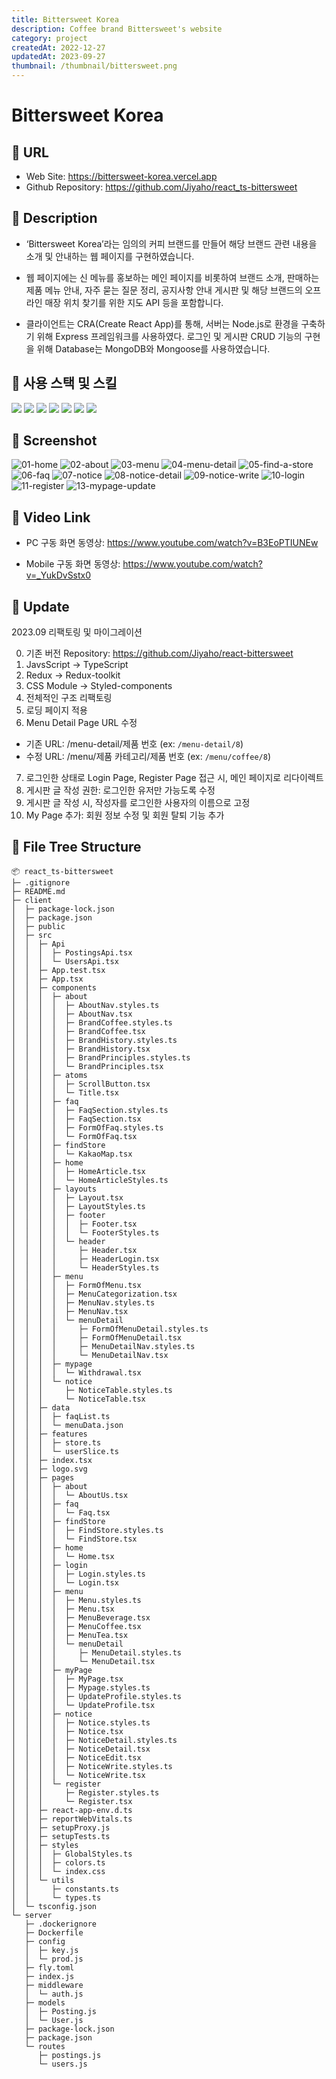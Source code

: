 ```yaml
---
title: Bittersweet Korea
description: Coffee brand Bittersweet's website
category: project
createdAt: 2022-12-27
updatedAt: 2023-09-27
thumbnail: /thumbnail/bittersweet.png
---
```


# Bittersweet Korea

## 🔷 URL

- Web Site: https://bittersweet-korea.vercel.app
- Github Repository: https://github.com/Jiyaho/react_ts-bittersweet

## 🔷 Description

- ‘Bittersweet Korea’라는 임의의 커피 브랜드를 만들어 해당 브랜드 관련 내용을 소개 및 안내하는 웹 페이지를 구현하였습니다.

- 웹 페이지에는 신 메뉴를 홍보하는 메인 페이지를 비롯하여 브랜드 소개, 판매하는 제품 메뉴 안내, 자주 묻는 질문 정리, 공지사항 안내 게시판 및 해당 브랜드의 오프라인 매장 위치 찾기를 위한 지도 API 등을 포함합니다.

- 클라이언트는 CRA(Create React App)를 통해, 서버는 Node.js로 환경을 구축하기 위해 Express 프레임워크를 사용하였다. 로그인 및 게시판 CRUD 기능의 구현을 위해 Database는 MongoDB와 Mongoose를 사용하였습니다.

## 🔷 사용 스택 및 스킬

<div style={{ display: 'flex', flexDirection: 'row', flexWrap: 'wrap' }}>
  <img src="https://img.shields.io/badge/React-61DAFB?style=for-the-badge&logo=React&logoColor=black" />
  <img src="https://img.shields.io/badge/TypeScript-3178C6?style=for-the-badge&logo=TypeScript&logoColor=white" />
  <img src="https://img.shields.io/badge/Redux-764ABC?style=for-the-badge&logo=Redux&logoColor=white" />
  <img src="https://img.shields.io/badge/React Query-FF4154?style=for-the-badge&logo=React Query&logoColor=white" />
  <img src="https://img.shields.io/badge/Node.js-339933?style=for-the-badge&logo=Node.js&logoColor=white" />
  <img src="https://img.shields.io/badge/express-000000?style=for-the-badge&logo=express&logoColor=white" />
  <img src="https://img.shields.io/badge/MongoDB-47A248?style=for-the-badge&logo=MongoDB&logoColor=white" />
</div>

## 🔷 Screenshot

<img src="https://i.ibb.co/vss551w/01-home.png" alt="01-home" border="0" />
<img src="https://i.ibb.co/qJrX3RM/02-about.png" alt="02-about" border="0" />
<img src="https://i.ibb.co/fQdjxCm/03-menu.png" alt="03-menu" border="0" />
<img src="https://i.ibb.co/Zh3t7H6/04-menu-detail.png" alt="04-menu-detail" border="0" />
<img src="https://i.ibb.co/Lp0wspj/05-find-a-store.png" alt="05-find-a-store" border="0" />
<img src="https://i.ibb.co/L9jTyMW/06-faq.png" alt="06-faq" border="0" />
<img src="https://i.ibb.co/4TRq3dK/07-notice.png" alt="07-notice" border="0" />
<img src="https://i.ibb.co/1nF4JXq/08-notice-detail.png" alt="08-notice-detail" border="0" />
<img src="https://i.ibb.co/gjWdhvF/09-notice-write.png" alt="09-notice-write" border="0" />
<img src="https://i.ibb.co/MhvDfhw/10-login.png" alt="10-login" border="0" />
<img src="https://i.ibb.co/vJ8ssHM/11-register.png" alt="11-register" border="0" />
<img src="https://i.ibb.co/YN9DhFM/13-mypage-update.png" alt="13-mypage-update" border="0" />

## 🔷 Video Link

- PC 구동 화면 동영상: https://www.youtube.com/watch?v=B3EoPTIUNEw

- Mobile 구동 화면 동영상: https://www.youtube.com/watch?v=_YukDvSstx0

## 🔷 Update

2023.09 리팩토링 및 마이그레이션

0. 기존 버전 Repository: https://github.com/Jiyaho/react-bittersweet
1. JavsScript -> TypeScript
2. Redux -> Redux-toolkit
3. CSS Module -> Styled-components
4. 전체적인 구조 리팩토링
5. 로딩 페이지 적용
6. Menu Detail Page URL 수정

- 기존 URL: /menu-detail/제품 번호 (ex: `/menu-detail/8`)
- 수정 URL: /menu/제품 카테고리/제품 번호 (ex: `/menu/coffee/8`)

7. 로그인한 상태로 Login Page, Register Page 접근 시, 메인 페이지로 리다이렉트
8. 게시판 글 작성 권한: 로그인한 유저만 가능도록 수정
9. 게시판 글 작성 시, 작성자를 로그인한 사용자의 이름으로 고정
10. My Page 추가: 회원 정보 수정 및 회원 탈퇴 기능 추가

## 🔷 File Tree Structure

```
📦 react_ts-bittersweet
├─ .gitignore
├─ README.md
├─ client
│  ├─ package-lock.json
│  ├─ package.json
│  ├─ public
│  ├─ src
│  │  ├─ Api
│  │  │  ├─ PostingsApi.tsx
│  │  │  └─ UsersApi.tsx
│  │  ├─ App.test.tsx
│  │  ├─ App.tsx
│  │  ├─ components
│  │  │  ├─ about
│  │  │  │  ├─ AboutNav.styles.ts
│  │  │  │  ├─ AboutNav.tsx
│  │  │  │  ├─ BrandCoffee.styles.ts
│  │  │  │  ├─ BrandCoffee.tsx
│  │  │  │  ├─ BrandHistory.styles.ts
│  │  │  │  ├─ BrandHistory.tsx
│  │  │  │  ├─ BrandPrinciples.styles.ts
│  │  │  │  └─ BrandPrinciples.tsx
│  │  │  ├─ atoms
│  │  │  │  ├─ ScrollButton.tsx
│  │  │  │  └─ Title.tsx
│  │  │  ├─ faq
│  │  │  │  ├─ FaqSection.styles.ts
│  │  │  │  ├─ FaqSection.tsx
│  │  │  │  ├─ FormOfFaq.styles.ts
│  │  │  │  └─ FormOfFaq.tsx
│  │  │  ├─ findStore
│  │  │  │  └─ KakaoMap.tsx
│  │  │  ├─ home
│  │  │  │  ├─ HomeArticle.tsx
│  │  │  │  └─ HomeArticleStyles.ts
│  │  │  ├─ layouts
│  │  │  │  ├─ Layout.tsx
│  │  │  │  ├─ LayoutStyles.ts
│  │  │  │  ├─ footer
│  │  │  │  │  ├─ Footer.tsx
│  │  │  │  │  └─ FooterStyles.ts
│  │  │  │  └─ header
│  │  │  │     ├─ Header.tsx
│  │  │  │     ├─ HeaderLogin.tsx
│  │  │  │     └─ HeaderStyles.ts
│  │  │  ├─ menu
│  │  │  │  ├─ FormOfMenu.tsx
│  │  │  │  ├─ MenuCategorization.tsx
│  │  │  │  ├─ MenuNav.styles.ts
│  │  │  │  ├─ MenuNav.tsx
│  │  │  │  └─ menuDetail
│  │  │  │     ├─ FormOfMenuDetail.styles.ts
│  │  │  │     ├─ FormOfMenuDetail.tsx
│  │  │  │     ├─ MenuDetailNav.styles.ts
│  │  │  │     └─ MenuDetailNav.tsx
│  │  │  ├─ mypage
│  │  │  │  └─ Withdrawal.tsx
│  │  │  └─ notice
│  │  │     ├─ NoticeTable.styles.ts
│  │  │     └─ NoticeTable.tsx
│  │  ├─ data
│  │  │  ├─ faqList.ts
│  │  │  └─ menuData.json
│  │  ├─ features
│  │  │  ├─ store.ts
│  │  │  └─ userSlice.ts
│  │  ├─ index.tsx
│  │  ├─ logo.svg
│  │  ├─ pages
│  │  │  ├─ about
│  │  │  │  └─ AboutUs.tsx
│  │  │  ├─ faq
│  │  │  │  └─ Faq.tsx
│  │  │  ├─ findStore
│  │  │  │  ├─ FindStore.styles.ts
│  │  │  │  └─ FindStore.tsx
│  │  │  ├─ home
│  │  │  │  └─ Home.tsx
│  │  │  ├─ login
│  │  │  │  ├─ Login.styles.ts
│  │  │  │  └─ Login.tsx
│  │  │  ├─ menu
│  │  │  │  ├─ Menu.styles.ts
│  │  │  │  ├─ Menu.tsx
│  │  │  │  ├─ MenuBeverage.tsx
│  │  │  │  ├─ MenuCoffee.tsx
│  │  │  │  ├─ MenuTea.tsx
│  │  │  │  └─ menuDetail
│  │  │  │     ├─ MenuDetail.styles.ts
│  │  │  │     └─ MenuDetail.tsx
│  │  │  ├─ myPage
│  │  │  │  ├─ MyPage.tsx
│  │  │  │  ├─ Mypage.styles.ts
│  │  │  │  ├─ UpdateProfile.styles.ts
│  │  │  │  └─ UpdateProfile.tsx
│  │  │  ├─ notice
│  │  │  │  ├─ Notice.styles.ts
│  │  │  │  ├─ Notice.tsx
│  │  │  │  ├─ NoticeDetail.styles.ts
│  │  │  │  ├─ NoticeDetail.tsx
│  │  │  │  ├─ NoticeEdit.tsx
│  │  │  │  ├─ NoticeWrite.styles.ts
│  │  │  │  └─ NoticeWrite.tsx
│  │  │  └─ register
│  │  │     ├─ Register.styles.ts
│  │  │     └─ Register.tsx
│  │  ├─ react-app-env.d.ts
│  │  ├─ reportWebVitals.ts
│  │  ├─ setupProxy.js
│  │  ├─ setupTests.ts
│  │  ├─ styles
│  │  │  ├─ GlobalStyles.ts
│  │  │  ├─ colors.ts
│  │  │  └─ index.css
│  │  └─ utils
│  │     ├─ constants.ts
│  │     └─ types.ts
│  └─ tsconfig.json
└─ server
   ├─ .dockerignore
   ├─ Dockerfile
   ├─ config
   │  ├─ key.js
   │  └─ prod.js
   ├─ fly.toml
   ├─ index.js
   ├─ middleware
   │  └─ auth.js
   ├─ models
   │  ├─ Posting.js
   │  └─ User.js
   ├─ package-lock.json
   ├─ package.json
   └─ routes
      ├─ postings.js
      └─ users.js
```

